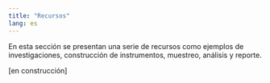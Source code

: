 ---
title: "Recursos"
lang: es
---

En esta sección se presentan una serie de recursos como ejemplos de investigaciones, construcción de instrumentos, muestreo, análisis y reporte.

[en construcción] 
